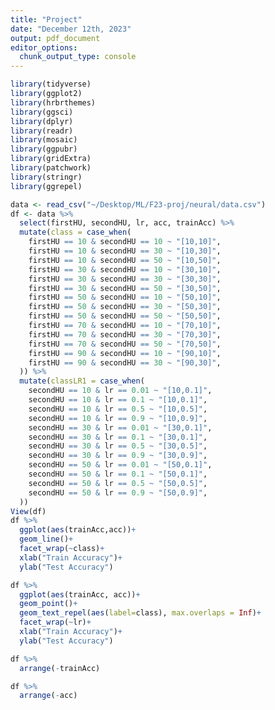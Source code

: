 ```yaml
---
title: "Project"
date: "December 12th, 2023"
output: pdf_document
editor_options: 
  chunk_output_type: console
---
```


```r
library(tidyverse)
library(ggplot2)
library(hrbrthemes)
library(ggsci)
library(dplyr)
library(readr)
library(mosaic)
library(ggpubr)
library(gridExtra)
library(patchwork)
library(stringr)
library(ggrepel)
```

```r
data <- read_csv("~/Desktop/ML/F23-proj/neural/data.csv")
df <- data %>%
  select(firstHU, secondHU, lr, acc, trainAcc) %>%
  mutate(class = case_when(
    firstHU == 10 & secondHU == 10 ~ "[10,10]",
    firstHU == 10 & secondHU == 30 ~ "[10,30]",
    firstHU == 10 & secondHU == 50 ~ "[10,50]",
    firstHU == 30 & secondHU == 10 ~ "[30,10]",
    firstHU == 30 & secondHU == 30 ~ "[30,30]",
    firstHU == 30 & secondHU == 50 ~ "[30,50]",
    firstHU == 50 & secondHU == 10 ~ "[50,10]",
    firstHU == 50 & secondHU == 30 ~ "[50,30]",
    firstHU == 50 & secondHU == 50 ~ "[50,50]",
    firstHU == 70 & secondHU == 10 ~ "[70,10]",
    firstHU == 70 & secondHU == 30 ~ "[70,30]",
    firstHU == 70 & secondHU == 50 ~ "[70,50]",
    firstHU == 90 & secondHU == 10 ~ "[90,10]",
    firstHU == 90 & secondHU == 30 ~ "[90,30]",
  )) %>%
  mutate(classLR1 = case_when(
    secondHU == 10 & lr == 0.01 ~ "[10,0.1]",
    secondHU == 10 & lr == 0.1 ~ "[10,0.1]",
    secondHU == 10 & lr == 0.5 ~ "[10,0.5]",
    secondHU == 10 & lr == 0.9 ~ "[10,0.9]",
    secondHU == 30 & lr == 0.01 ~ "[30,0.1]",
    secondHU == 30 & lr == 0.1 ~ "[30,0.1]",
    secondHU == 30 & lr == 0.5 ~ "[30,0.5]",
    secondHU == 30 & lr == 0.9 ~ "[30,0.9]",
    secondHU == 50 & lr == 0.01 ~ "[50,0.1]",
    secondHU == 50 & lr == 0.1 ~ "[50,0.1]",
    secondHU == 50 & lr == 0.5 ~ "[50,0.5]",
    secondHU == 50 & lr == 0.9 ~ "[50,0.9]",
  ))
View(df)
df %>%
  ggplot(aes(trainAcc,acc))+
  geom_line()+
  facet_wrap(~class)+
  xlab("Train Accuracy")+
  ylab("Test Accuracy")

df %>%
  ggplot(aes(trainAcc, acc))+
  geom_point()+
  geom_text_repel(aes(label=class), max.overlaps = Inf)+
  facet_wrap(~lr)+
  xlab("Train Accuracy")+
  ylab("Test Accuracy")

df %>%
  arrange(-trainAcc)

df %>%
  arrange(-acc)
```